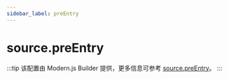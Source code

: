 ```yaml
---
sidebar_label: preEntry
---
```


# source.preEntry

:::tip
该配置由 Modern.js Builder 提供，更多信息可参考 [source.preEntry](https://modernjs.dev/builder/api/config-source.html#source-preentry)。
:::


<Main />
